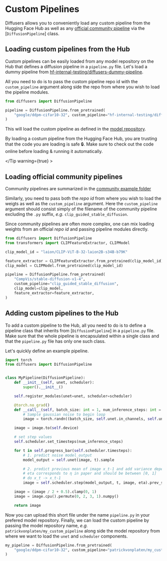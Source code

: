 <!--Copyright 2022 The HuggingFace Team. All rights reserved.

Licensed under the Apache License, Version 2.0 (the "License"); you may not use this file except in compliance with
the License. You may obtain a copy of the License at

http://www.apache.org/licenses/LICENSE-2.0

Unless required by applicable law or agreed to in writing, software distributed under the License is distributed on
an "AS IS" BASIS, WITHOUT WARRANTIES OR CONDITIONS OF ANY KIND, either express or implied. See the License for the
specific language governing permissions and limitations under the License.
-->

# Custom Pipelines

Diffusers allows you to conveniently load any custom pipeline from the Hugging Face Hub as well as any [official community pipeline](https://github.com/huggingface/diffusers/tree/main/examples/community) 
via the [`DiffusionPipeline`] class.

## Loading custom pipelines from the Hub

Custom pipelines can be easily loaded from any model repository on the Hub that defines a diffusion pipeline in a `pipeline.py` file.
Let's load a dummy pipeline from [hf-internal-testing/diffusers-dummy-pipeline](https://huggingface.co/hf-internal-testing/diffusers-dummy-pipeline).

All you need to do is to pass the custom pipeline repo id with the `custom_pipeline` argument along side the repo from where you wish to load the pipeline modules.

```python
from diffusers import DiffusionPipeline

pipeline = DiffusionPipeline.from_pretrained(
    "google/ddpm-cifar10-32", custom_pipeline="hf-internal-testing/diffusers-dummy-pipeline"
)
```

This will load the custom pipeline as defined in the [model repository](https://huggingface.co/hf-internal-testing/diffusers-dummy-pipeline/blob/main/pipeline.py).

<Tip>

By loading a costum pipeline from the Hugging Face Hub, you are trusting that the code you are loading 
is safe 🔒. Make sure to check out the code online before loading & running it automatically.

</Tip warning={true} >

## Loading official community pipelines

Community pipelines are summarized in the [community example folder](https://github.com/huggingface/diffusers/tree/main/examples/community) 

Similarly, you need to pass both the *repo id* from where you wish to load the weigts as well as the `custom_pipeline` argument. Here the `custom_pipeline` argument should consist simply of the filename of the community pipeline excluding the `.py` suffix, *e.g.* `clip_guided_stable_diffusion`.

Since community pipelines are often more complex, one can mix loading weights from an official *repo id*
and passing pipeline modules directly.

```python
from diffusers import DiffusionPipeline
from transformers import CLIPFeatureExtractor, CLIPModel

clip_model_id = "laion/CLIP-ViT-B-32-laion2B-s34B-b79K"

feature_extractor = CLIPFeatureExtractor.from_pretrained(clip_model_id)
clip_model = CLIPModel.from_pretrained(clip_model_id)

pipeline = DiffusionPipeline.from_pretrained(
    "CompVis/stable-diffusion-v1-4",
    custom_pipeline="clip_guided_stable_diffusion",
    clip_model=clip_model,
    feature_extractor=feature_extractor,
)
```

## Adding custom pipelines to the Hub

To add a custom pipeline to the Hub, all you need to do is to define a pipeline class that inherits 
from [`DiffusionPipeline`] in a `pipeline.py` file.
Make sure that the whole pipeline is encapsulated within a single class and that the `pipeline.py` file
has only one such class.

Let's quickly define an example pipeline.


```python
import torch
from diffusers import DiffusionPipeline


class MyPipeline(DiffusionPipeline):
    def __init__(self, unet, scheduler):
        super().__init__()

    self.register_modules(unet=unet, scheduler=scheduler)

    @torch.no_grad()
    def __call__(self, batch_size: int = 1, num_inference_steps: int = 50):
        # Sample gaussian noise to begin loop
        image = torch.randn((batch_size, self.unet.in_channels, self.unet.sample_size, self.unet.sample_size))

    image = image.to(self.device)

    # set step values
    self.scheduler.set_timesteps(num_inference_steps)

    for t in self.progress_bar(self.scheduler.timesteps):
        # 1. predict noise model_output
        model_output = self.unet(image, t).sample

        # 2. predict previous mean of image x_t-1 and add variance depending on eta
        # eta corresponds to η in paper and should be between [0, 1]
        # do x_t -> x_t-1
        image = self.scheduler.step(model_output, t, image, eta).prev_sample

    image = (image / 2 + 0.5).clamp(0, 1)
    image = image.cpu().permute(0, 2, 3, 1).numpy()

    return image
```

Now you can upload this short file under the name `pipeline.py` in your prefered model repository.
Finally, we can load the custom pipeline by passing the model repository name, *e.g.* `patrickvonplaten/my_custom_pipeline` along side the model repository from where we want to load the `unet` and `scheduler` components.

```python
my_pipeline = DiffusionPipeline.from_pretrained(
    "google/ddpm-cifar10-32", custom_pipeline="patrickvonplaten/my_custom_pipeline"
)
```
